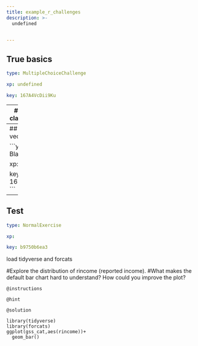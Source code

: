 ```yaml
---
title: example_r_challenges
description: >-
  undefined


---
```

## True basics

```yaml
type: MultipleChoiceChallenge

xp: undefined

key: 167A4VcDii9Ku
```














---
## Identify the class of an object

```yaml
type: OutputChallenge

xp: undefined

key: 167oSz8A19yBt
```














---
## Create a vector

```yaml
type: BlanksChallenge

xp: undefined

key: 167y3A7MS2X70
```














---
## Test

```yaml
type: NormalExercise

xp: 

key: b9750b6ea3
```

load tidyverse and forcats

#Explore the distribution of rincome (reported income). 
#What makes the default bar chart hard to understand? How could you improve the plot?

`@instructions`


`@hint`




`@solution`
```{}
library(tidyverse)
library(forcats)
ggplot(gss_cat,aes(rincome))+
  geom_bar()

```





